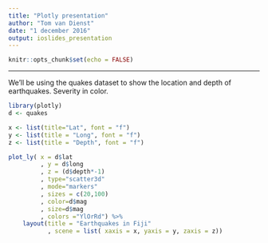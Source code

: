 ```yaml
---
title: "Plotly presentation"
author: "Tom van Dienst"
date: "1 december 2016"
output: ioslides_presentation
---
```


```r
knitr::opts_chunk$set(echo = FALSE)
```

----
We'll be using the quakes dataset to show the location and depth of earthquakes. Severity in color. 

```r
library(plotly)
d <- quakes

x <- list(title="Lat", font = "f")
y <- list(title = "Long", font = "f")
z <- list(title = "Depth", font = "f")

plot_ly( x = d$lat
         , y = d$long
         , z = (d$depth*-1)
         , type="scatter3d"
         , mode="markers"
         , sizes = c(20,100)
         , color=d$mag
         , size=d$mag
         , colors ="YlOrRd") %>%
    layout(title = "Earthquakes in Fiji"
           , scene = list( xaxis = x, yaxis = y, zaxis = z))

```